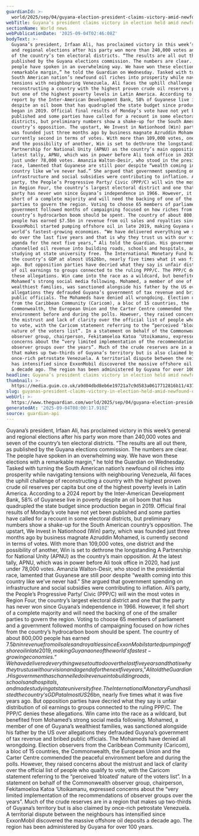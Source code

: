 ```yaml
---
guardianId: >-
  world/2025/sep/04/guyana-election-president-claims-victory-amid-newfound-oil-riches
webTitle: Guyana’s president claims victory in election held amid newfound oil riches
sectionName: World news
webPublicationDate: '2025-09-04T02:46:08Z'
bodyText: >-
  Guyana’s president, Irfaan Ali, has proclaimed victory in this week’s general
  and regional elections after his party won more than 240,000 votes and seven
  of the country’s ten electoral districts. “The results are all out there, as
  published by the Guyana elections commission. The numbers are clear. The
  people have spoken in an overwhelming way. We have won these elections with a
  remarkable margin,” he told the Guardian on Wednesday. Tasked with turning the
  South American nation’s newfound oil riches into prosperity while navigating
  tensions with neighbouring Venezuela, Ali faces the uphill challenge of
  reconstructing a country with the highest proven crude oil reserves per capita
  but one of the highest poverty levels in Latin America. According to a 2024
  report by the Inter-American Development Bank, 58% of Guyanese live in poverty
  despite an oil boom that has quadrupled the state budget since production
  began in 2019. Official final results of Monday’s vote have not yet been
  published and some parties have called for a recount in some electoral
  districts, but preliminary numbers show a shake-up for the South American
  country’s opposition. The upstart, We Invest in Nationhood (Win) party, which
  was founded just three months ago by business magnate Azruddin Mohamed, is
  currently second in terms of votes. With more than 109,000 votes, one district
  and the possibility of another, Win is set to dethrone the longstanding A
  Partnership for National Unity (APNU) as the country’s main opposition. At the
  latest tally, APNU, which was in power before Ali took office in 2020, had
  just under 78,000 votes. Amanzia Walton-Desir, who stood in the presidential
  race, lamented that Guyanese are still poor despite “wealth coming into this
  country like we’ve never had.” She argued that government spending on
  infrastructure and social subsidies were contributing to inflation. Ali’s
  party, the People’s Progressive Party/ Civic (PPP/C) will win the most votes
  in Region Four, the country’s largest electoral district and one that the
  party has never won since Guyana’s independence in 1966. However, it fell
  short of a complete majority and will need the backing of one of the smaller
  parties to govern the region. Voting to choose 65 members of parliament and a
  government followed months of campaigning focused on how riches from the
  country’s hydrocarbon boom should be spent. The country of about 800,000
  people has earned $7.5bn in revenue from oil sales and royalties since
  ExxonMobil started pumping offshore oil in late 2019, making Guyana one of the
  world’s fastest-growing economies. “We have delivered everything we set out to
  do over the last five years and that is why they trust us with our vision and
  agenda for the next five years,” Ali told the Guardian. His government has
  channelled oil revenue into building roads, schools and hospitals, and made
  studying at state university free. The International Monetary Fund has listed
  the country’s GDP at almost US$26bn, nearly five times what it was five years
  ago. But opposition parties have decried what they say is unfair distribution
  of oil earnings to groups connected to the ruling PPP/C. The PPP/C denies
  these allegations. Win came into the race as a wildcard, but benefited from
  Mohamed’s strong social media following. Mohamed, a member of one of Guyana’s
  wealthiest families, was sanctioned alongside his father by the US over
  allegations they defrauded Guyana’s government of tax revenue and bribed
  public officials. The Mohameds have denied all wrongdoing. Election observers
  from the Caribbean Community (Caricom), a bloc of 15 countries, the
  Commonwealth, the European Union and the Carter Centre commended the peaceful
  environment before and during the polls. However, they raised concerns about
  the mistrust and lack of clarity over the official list of people who qualify
  to vote, with the Caricom statement referring to the “perceived ‘bloated’
  nature of the voters list”. In a statement on behalf of the Commonwealth
  observer group, chairperson, Fekitamoeloa Katoa ‘Utoikamanu, expressed
  concerns about the “very limited implementation of the recommendations of
  observer groups over the years”. Much of the crude reserves are in a region
  that makes up two-thirds of Guyana’s territory but is also claimed by
  once-rich petrostate Venezuela. A territorial dispute between the neighbours
  has intensified since ExxonMobil discovered the massive offshore oil deposits
  a decade ago. The region has been administered by Guyana for over 100 years.
headline: Guyana’s president claims victory in election held amid newfound oil riches
thumbnail: >-
  https://media.guim.co.uk/a9d04dbd8eb6e19721a7c9d583a0617712816b11/437_0_3677_2943/500.jpg
slug: guyanas-president-claims-victory-in-election-held-amid-newfound-oil-riches
webUrl: >-
  https://www.theguardian.com/world/2025/sep/04/guyana-election-president-claims-victory-amid-newfound-oil-riches
generatedAt: '2025-09-04T08:00:17.910Z'
source: guardian-api
---
```

Guyana’s president, Irfaan Ali, has proclaimed victory in this week’s general and regional elections after his party won more than 240,000 votes and seven of the country’s ten electoral districts. “The results are all out there, as published by the Guyana elections commission. The numbers are clear. The people have spoken in an overwhelming way. We have won these elections with a remarkable margin,” he told the Guardian on Wednesday. Tasked with turning the South American nation’s newfound oil riches into prosperity while navigating tensions with neighbouring Venezuela, Ali faces the uphill challenge of reconstructing a country with the highest proven crude oil reserves per capita but one of the highest poverty levels in Latin America. According to a 2024 report by the Inter-American Development Bank, 58% of Guyanese live in poverty despite an oil boom that has quadrupled the state budget since production began in 2019. Official final results of Monday’s vote have not yet been published and some parties have called for a recount in some electoral districts, but preliminary numbers show a shake-up for the South American country’s opposition. The upstart, We Invest in Nationhood (Win) party, which was founded just three months ago by business magnate Azruddin Mohamed, is currently second in terms of votes. With more than 109,000 votes, one district and the possibility of another, Win is set to dethrone the longstanding A Partnership for National Unity (APNU) as the country’s main opposition. At the latest tally, APNU, which was in power before Ali took office in 2020, had just under 78,000 votes. Amanzia Walton-Desir, who stood in the presidential race, lamented that Guyanese are still poor despite “wealth coming into this country like we’ve never had.” She argued that government spending on infrastructure and social subsidies were contributing to inflation. Ali’s party, the People’s Progressive Party/ Civic (PPP/C) will win the most votes in Region Four, the country’s largest electoral district and one that the party has never won since Guyana’s independence in 1966. However, it fell short of a complete majority and will need the backing of one of the smaller parties to govern the region. Voting to choose 65 members of parliament and a government followed months of campaigning focused on how riches from the country’s hydrocarbon boom should be spent. The country of about 800,000 people has earned $7.5bn in revenue from oil sales and royalties since ExxonMobil started pumping offshore oil in late 2019, making Guyana one of the world’s fastest-growing economies. “We have delivered everything we set out to do over the last five years and that is why they trust us with our vision and agenda for the next five years,” Ali told the Guardian. His government has channelled oil revenue into building roads, schools and hospitals, and made studying at state university free. The International Monetary Fund has listed the country’s GDP at almost US$26bn, nearly five times what it was five years ago. But opposition parties have decried what they say is unfair distribution of oil earnings to groups connected to the ruling PPP/C. The PPP/C denies these allegations. Win came into the race as a wildcard, but benefited from Mohamed’s strong social media following. Mohamed, a member of one of Guyana’s wealthiest families, was sanctioned alongside his father by the US over allegations they defrauded Guyana’s government of tax revenue and bribed public officials. The Mohameds have denied all wrongdoing. Election observers from the Caribbean Community (Caricom), a bloc of 15 countries, the Commonwealth, the European Union and the Carter Centre commended the peaceful environment before and during the polls. However, they raised concerns about the mistrust and lack of clarity over the official list of people who qualify to vote, with the Caricom statement referring to the “perceived ‘bloated’ nature of the voters list”. In a statement on behalf of the Commonwealth observer group, chairperson, Fekitamoeloa Katoa ‘Utoikamanu, expressed concerns about the “very limited implementation of the recommendations of observer groups over the years”. Much of the crude reserves are in a region that makes up two-thirds of Guyana’s territory but is also claimed by once-rich petrostate Venezuela. A territorial dispute between the neighbours has intensified since ExxonMobil discovered the massive offshore oil deposits a decade ago. The region has been administered by Guyana for over 100 years.
